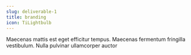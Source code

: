 ```yaml
---
slug: deliverable-1
title: branding
icon: TiLightbulb
---
```


Maecenas mattis est eget efficitur tempus. Maecenas
fermentum fringilla vestibulum. Nulla pulvinar
ullamcorper auctor

